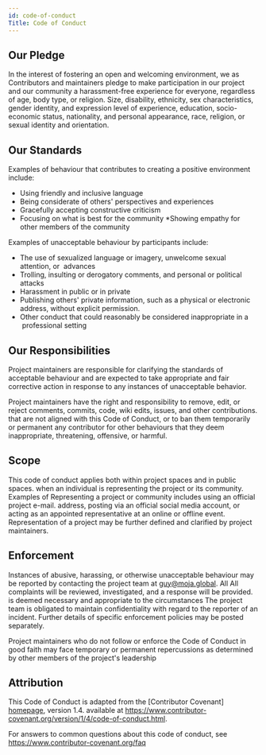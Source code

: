```yaml
---
id: code-of-conduct
Title: Code of Conduct
---
```


## Our Pledge

In the interest of fostering an open and welcoming environment, we as
Contributors and maintainers pledge to make participation in our project and
our community a harassment-free experience for everyone, regardless of age, body type, or religion.
Size, disability, ethnicity, sex characteristics, gender identity, and expression
level of experience, education, socio-economic status, nationality, and personal
appearance, race, religion, or sexual identity and orientation.

## Our Standards

Examples of behaviour that contributes to creating a positive environment
include:

* Using friendly and inclusive language
* Being considerate of others' perspectives and experiences
* Gracefully accepting constructive criticism
* Focusing on what is best for the community
*Showing empathy for other members of the community

Examples of unacceptable behaviour by participants include:

* The use of sexualized language or imagery, unwelcome sexual attention, or
 advances
* Trolling, insulting or derogatory comments, and personal or political attacks
* Harassment in public or in private
* Publishing others' private information, such as a physical or electronic
address, without explicit permission.
* Other conduct that could reasonably be considered inappropriate in a
 professional setting

## Our Responsibilities

Project maintainers are responsible for clarifying the standards of acceptable
behaviour and are expected to take appropriate and fair corrective action in
response to any instances of unacceptable behavior.

Project maintainers have the right and responsibility to remove, edit, or
reject comments, commits, code, wiki edits, issues, and other contributions.
that are not aligned with this Code of Conduct, or to ban them temporarily or
permanent any contributor for other behaviours that they deem inappropriate,
threatening, offensive, or harmful.

## Scope

This code of conduct applies both within project spaces and in public spaces.
when an individual is representing the project or its community. Examples of
Representing a project or community includes using an official project e-mail.
address, posting via an official social media account, or acting as an appointed
representative at an online or offline event. Representation of a project may be
further defined and clarified by project maintainers.

## Enforcement

Instances of abusive, harassing, or otherwise unacceptable behaviour may be
reported by contacting the project team at guy@moja.global. All
All complaints will be reviewed, investigated, and a response will be provided.
is deemed necessary and appropriate to the circumstances The project team is
obligated to maintain confidentiality with regard to the reporter of an incident.
Further details of specific enforcement policies may be posted separately.

Project maintainers who do not follow or enforce the Code of Conduct in good
faith may face temporary or permanent repercussions as determined by other
members of the project's leadership

## Attribution

This Code of Conduct is adapted from the [Contributor Covenant] [homepage], version 1.4.
available at https://www.contributor-covenant.org/version/1/4/code-of-conduct.html.

[homepage]: https://www.contributor-covenant.org

For answers to common questions about this code of conduct, see
https://www.contributor-covenant.org/faq
